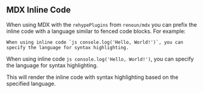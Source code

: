 ## MDX Inline Code

When using MDX with the `rehypePlugins` from `renoun/mdx` you can prefix the inline code with a language similar to fenced code blocks. For example:

```mdx
When using inline code `js console.log('Hello, World!')`, you can specify the language for syntax highlighting.
```

<Preview>

When using inline code `js console.log('Hello, World!')`, you can specify the language for syntax highlighting.

</Preview>

This will render the inline code with syntax highlighting based on the specified language.
